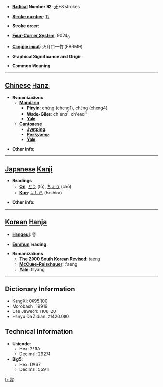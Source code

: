 * '''[[Wiktionary:Chinese radical index| Radical]] Number 92''': [[Wiktionary:Chinese radical index 牙|牙]]+8 strokes

* '''[[Wiktionary:Chinese total strokes index|Stroke number]]''': [[Wiktionary:Chinese total strokes index 12|12]]

* '''Stroke order''': 

* '''[[Wiktionary:Chinese four corner index|Four-Corner System]]''': 9024<sub>0</sub>

* '''[[Wiktionary:Chinese Cangjie index|Cangjie input]]''': 火月口一竹 (FBRMH)

* '''Graphical Significance and Origin''': 

* '''Common Meaning'''

----

== [[Chinese]] [[Hanzi]] ==

* '''Romanizations'''
** '''[[Mandarin]]'''
*** '''[[Pinyin]]''': chēng (cheng1), chèng (cheng4)
*** '''[[Wade-Giles]]''': ch'eng<sup>1</sup>, ch'eng<sup>4</sup>
*** '''[[Yale]]''': 
** '''[[Cantonese]]'''
*** '''[[Jyutping]]''':
*** '''[[Penkyamp]]''': 
*** '''[[Yale]]''': 

* '''Other info''': 

----

== [[Japanese]] [[Kanji]] ==

* '''Readings'''
** '''[[On]]''': [[とう]] (tō), [[ちょう]] (chō)
** '''[[Kun]]''': [[はしら]] (hashira)

* '''Other info''':  

----

== [[Korean]] [[Hanja]] ==

* '''[[Hangeul]]''': 탱

* '''[[Eumhun]] reading''': 

* '''Romanizations'''
** '''[[The 2000 South Korean Revised Romanization|The 2000 South Korean Revised]]''': taeng
** '''[[McCune-Reischauer]]''': t'aeng
** '''[[Yale]]''': thyang

----

== Dictionary Information ==

* KangXi: 0695.100
* Morobashi: 19919
* Dae Jaweon: 1108.120
* Hanyu Da Zidian: 21420.090

== Technical Information ==

* '''Unicode''':
** Hex: 725A
** Decimal: 29274
* '''Big5''':
** Hex: DA67
** Decimal: 55911

[[fr:牚]]